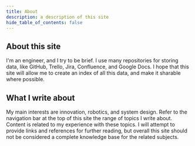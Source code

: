 ```yaml
---
title: About
description: a description of this site
hide_table_of_contents: false
---
```


## About this site

I'm an engineer, and I try to be brief. I use many repositories for storing data, like GitHub, Trello, Jira, Confluence, and Google Docs. I hope that this site will allow me to create an index of all this data, and make it sharable where possible.

## What I write about

My main interests are innovation, robotics, and system design.
Refer to the navigation bar at the top of this site the range of topics I write about.
Content is related to my experience with these topics.
I will attempt to provide links and references for further reading, but overall this site should not be considered a complete knowledge base for the related subjects.
